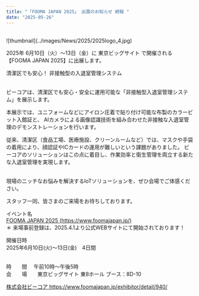 ```yaml
---
title: "「FOOMA JAPAN 2025」 出展のお知らせ 続報 "
date: "2025-05-26"
---
```

<br />
![thumbnail](../images/News/2025/2025logo_4.jpg)<br />

2025年 6月10日（火）〜13日（金）に 東京ビッグサイト で開催される【FOOMA JAPAN 2025】に出展します。
<br />

清潔区でも安心！ 非接触型の入退室管理システム <br /><br />

ビーコアは、清潔区でも安心・安全に運用可能な「非接触型入退室管理システム」を展示します。

本展示では、ユニフォームなどにアイロン圧着で貼り付け可能な布製のカラービット入館証と、
AIカメラによる画像認識技術を組み合わせた非接触な入退室管理のデモンストレーションを行います。

従来、清潔区（食品工場、医療施設、クリーンルームなど）では、マスクや手袋の着用により、顔認証やICカードの運用が難しいという課題がありました。
ビーコアのソリューションはこの点に着目し、作業効率と衛生管理を両立する新たな入退室管理を実現します。<br /><br />

現場のニッチなお悩みを解決するIoTソリューションを、ぜひ会場でご体感ください。

スタッフ一同、皆さまのご来場をお待ちしております。 
<br />

イベント名<br />
[FOOMA JAPAN 2025 (https://www.foomajapan.jp/)](https://www.foomajapan.jp/)<br />
＊ 来場事前登録は、2025.4.1より公式WEBサイトにて開始されております！
<br />


開催日時<br />
2025年6月10日(火)～13日(金)　4日間<br /><br />

時　　間 　午前10時～午後5時
<br />
会　　場　　東京ビッグサイト 東8ホール ブース：8D-10<br />

 [株式会社ビーコア https://www.foomajapan.jp/exhibitor/detail/940/ ](https://www.foomajapan.jp/exhibitor/detail/940/)<br />
